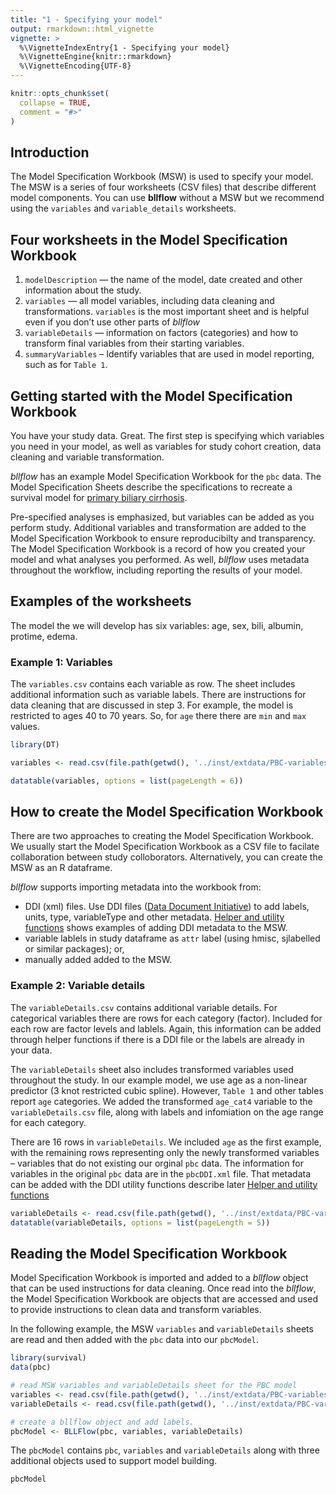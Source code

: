 ```yaml
---
title: "1 - Specifying your model"
output: rmarkdown::html_vignette
vignette: >
  %\VignetteIndexEntry{1 - Specifying your model}
  %\VignetteEngine{knitr::rmarkdown}
  %\VignetteEncoding{UTF-8}
---
```


```r
knitr::opts_chunk$set(
  collapse = TRUE,
  comment = "#>"
)
```
## Introduction
The Model Specification Workbook (MSW) is used to specify your model. The MSW is 
a series of four worksheets (CSV files) that describe different model components. 
You can use __bllflow__ without a MSW but we recommend using the 
`variables` and `variable_details` worksheets. 
 
## Four worksheets in the Model Specification Workbook
1) `modelDescription` --- the name of the model, date created and other 
information about the study.
1) `variables` --- all model variables, including data cleaning and 
transformations. `variables` is the most important sheet and is helpful even if you don't use other parts of _bllflow_
1) `variableDetails` --- information on factors (categories) and how to transform
 final variables from their starting variables. 
1) `summaryVariables` -- Identify variables that are used in model reporting, such as 
for `Table 1`. 

## Getting started with the Model Specification Workbook
You have your study data. Great. The first step is specifying which variables you 
need in your model, as well as variables for study cohort creation, data cleaning and variable transformation. 

_bllflow_ has an example Model Specification Workbook for the `pbc` data. The Model Specification Sheets describe the specifications to recreate a survival model for [primary biliary cirrhosis](https://aasldpubs.onlinelibrary.wiley.com/doi/pdf/10.1002/hep.1840100102). 

Pre-specified analyses is emphasized, but variables can be added as you perform study. Additional variables and transformation are added to the Model Specification Workbook to ensure reproducibilty and transparency. The Model Specification Workbook is a record of how you created your model and what analyses you performed. As well, _bllflow_ uses metadata throughout the workflow, including reporting the results of your model. 

## Examples of the worksheets
The model the we will develop has six variables: age, sex, bili, albumin, protime, edema. 

### Example 1: Variables
The `variables.csv` contains each variable as row. The sheet includes additional information such as variable labels. There are instructions for data cleaning that are discussed in step 3. For example, the model is restricted to ages 40 to 70 years. So, for `age` there there are `min` and `max` values. 

```r
library(DT)

variables <- read.csv(file.path(getwd(), '../inst/extdata/PBC-variables.csv'))

datatable(variables, options = list(pageLength = 6))
```

## How to create the Model Specification Workbook
There are two approaches to creating the Model Specification Workbook. We usually start the Model Specification Workbook as a CSV file to facilate collaboration between study colloborators. Alternatively, you can create the MSW as an R dataframe.

_bllflow_ supports importing metadata into the workbook from:

- DDI (xml) files. Use DDI files ([Data Document Initiative](https://www.ddialliance.org)) to add labels, units, type, variableType and other metadata. [Helper and utility functions](vignettes/i_helper_functions.html) shows examples of adding DDI metadata to the MSW. 
- variable lablels in study dataframe as `attr` label (using hmisc, sjlabelled or
similar packages); or,
- manually added added to the MSW.

### Example 2: Variable details
The `variableDetails.csv` contains additional variable details. For categorical variables there are rows for each category (factor). Included for each row are factor levels and lablels. Again, this information can be added through helper functions if there is a DDI file or the labels are already in your data. 

The `variableDetails` sheet also includes transformed variables used throughout the study. In our example model, we use age as a non-linear predictor (3 knot restricted cubic spline). However, `Table 1` and other tables report `age` categories. We added the transformed `age_cat4` variable to the `variableDetails.csv` file, along with labels and infomiation on the age range for each category. 

There are 16 rows in `variableDetails`. We included `age` as the first example, with the remaining rows representing only the newly transformed variables -- variables that do not existing our orginal `pbc` data. The information for variables in the original `pbc` data are in the `pbcDDI.xml` file. That metadata can be added with the DDI utility functions describe later [Helper and utility functions](vignettes/i_helper_functions.html)

```r
variableDetails <- read.csv(file.path(getwd(), '../inst/extdata/PBC-variableDetails.csv'))
datatable(variableDetails, options = list(pageLength = 5))
```

## Reading the Model Specification Workbook
Model Specification Workbook is imported and added to a _bllflow_ object that can be used instructions for data cleaning. Once read into the _bllflow_, the Model Specification Workbook are objects that are accessed and used to provide instructions to clean data and transform variables. 

In the following example, the MSW `variables` and `variableDetails` sheets are read and then added with the `pbc` data into our `pbcModel`.
```r
library(survival)
data(pbc)

# read MSW variables and variableDetails sheet for the PBC model
variables <- read.csv(file.path(getwd(), '../inst/extdata/PBC-variables.csv'))
variableDetails <- read.csv(file.path(getwd(), '../inst/extdata/PBC-variableDetails.csv'))

# create a bllflow object and add labels.
pbcModel <- BLLFlow(pbc, variables, variableDetails)
```
The `pbcModel` contains `pbc`, `variables` and `variableDetails` along with three additional objects used to support model building.
```r
pbcModel
```